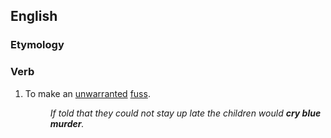 ==English==

===Etymology===
{{rfe|lang=en}}

===Verb===
{{en-verb|head=[[cry]] [[blue]] [[murder]]|cries blue murder|crying blue murder|cried blue murder|cried blue murder}}

# To make an [[unwarranted]] [[fuss]].
#: ''If told that they could not stay up late the children would '''cry blue murder'''.''